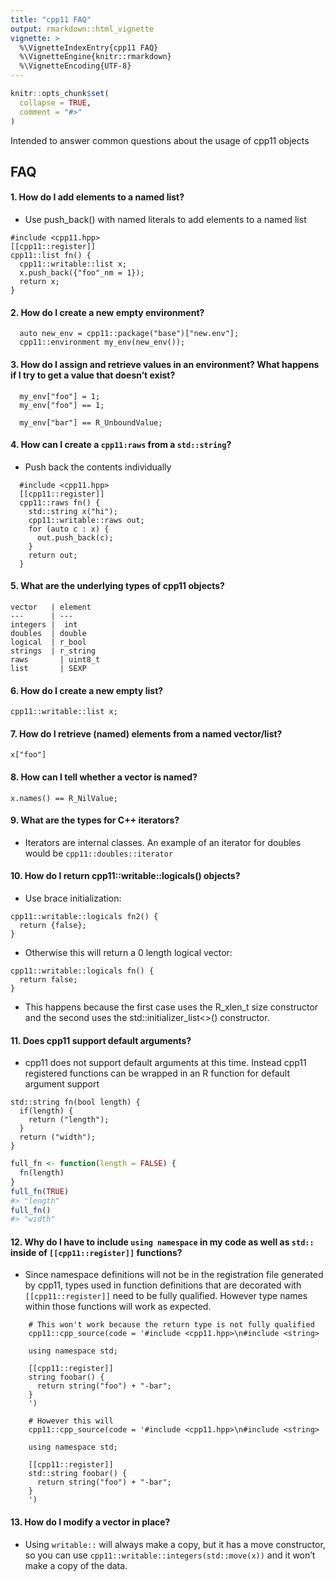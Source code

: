 ```yaml
---
title: "cpp11 FAQ"
output: rmarkdown::html_vignette
vignette: >
  %\VignetteIndexEntry{cpp11 FAQ}
  %\VignetteEngine{knitr::rmarkdown}
  %\VignetteEncoding{UTF-8}
---
```


```r
knitr::opts_chunk$set(
  collapse = TRUE,
  comment = "#>"
)
```

Intended to answer common questions about the usage of cpp11 objects

## FAQ

#### 1. How do I add elements to a named list?

  * Use push_back() with named literals to add elements to a named list
  
```cpp11
#include <cpp11.hpp>
[[cpp11::register]]
cpp11::list fn() {
  cpp11::writable::list x;
  x.push_back({"foo"_nm = 1});
  return x;
}
```

#### 2. How do I create a new empty environment?

```cpp11
  auto new_env = cpp11::package("base")["new.env"];
  cpp11::environment my_env(new_env());
```

#### 3. How do I assign and retrieve values in an environment? What happens if I try to get a value that doesn't exist?

```cpp11
  my_env["foo"] = 1;
  my_env["foo"] == 1;

  my_env["bar"] == R_UnboundValue;
```

#### 4. How can I create a `cpp11:raws` from a `std::string`?

  * Push back the contents individually
  
```cpp11
  #include <cpp11.hpp>
  [[cpp11::register]]
  cpp11::raws fn() {
    std::string x("hi");
    cpp11::writable::raws out;
    for (auto c : x) {
      out.push_back(c);
    }
    return out;
  }
```
  
#### 5. What are the underlying types of cpp11 objects?

    vector   | element
    ---      | ---
    integers |	int
    doubles	 | double
    logical  | r_bool
    strings	 | r_string
    raws	   | uint8_t
    list	   | SEXP

#### 6. How do I create a new empty list?

```cpp11
cpp11::writable::list x;
```

#### 7. How do I retrieve (named) elements from a named vector/list?

```cpp11
x["foo"]
```

#### 8. How can I tell whether a vector is named?

```cpp11
x.names() == R_NilValue;
```

#### 9. What are the types for C++ iterators?

  * Iterators are internal classes. An example of an iterator for
  doubles would be `cpp11::doubles::iterator`
  
#### 10. How do I return cpp11::writable::logicals() objects?
  
  * Use brace initialization:
  
```cpp11
cpp11::writable::logicals fn2() {
  return {false};
}
```
    
  * Otherwise this will return a 0 length logical vector:
    
```cpp11
cpp11::writable::logicals fn() {
  return false;
}
```
    
  * This happens because the first case uses the R_xlen_t size constructor and the second uses the std::initializer_list<>() constructor.
    
#### 11. Does cpp11 support default arguments?

  * cpp11 does not support default arguments at this time. Instead cpp11 registered functions can be wrapped in an R function for default argument support
  
```cpp11
std::string fn(bool length) {
  if(length) {
    return ("length");
  }
  return ("width");
}
```

```r
full_fn <- function(length = FALSE) {
  fn(length)
}
full_fn(TRUE)
#> "length"
full_fn()
#> "width"
```
  
#### 12. Why do I have to include `using namespace` in my code as well as `std::` inside of `[[cpp11::register]]` functions?
  

  * Since namespace definitions will not be in the registration file generated by cpp11, types used in function definitions that are decorated with `[[cpp11::register]]` need to be fully qualified. However type names within those functions will work as expected.
    
```cpp11
    # This won't work because the return type is not fully qualified
    cpp11::cpp_source(code = '#include <cpp11.hpp>\n#include <string>

    using namespace std;

    [[cpp11::register]]
    string foobar() {
      return string("foo") + "-bar";
    }
    ')

    # However this will
    cpp11::cpp_source(code = '#include <cpp11.hpp>\n#include <string>

    using namespace std;

    [[cpp11::register]]
    std::string foobar() {
      return string("foo") + "-bar";
    }
    ')
```

#### 13. How do I modify a vector in place?

  * Using `writable::` will always make a copy, but it has a move constructor, so you can use `cpp11::writable::integers(std::move(x))` and it won't make a copy of the data.




